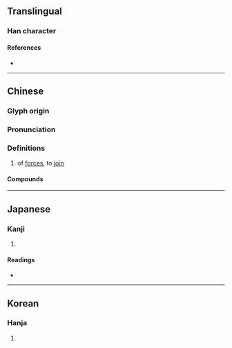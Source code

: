 {{character info/new}}
==Translingual==

===Han character===
{{Han char|rn=19|rad=力|as=11|sn=13|four=|canj=SHKS|ids=⿰翏力}}

====References====
* {{Han ref|kx=0148.420|dkj=02418|dj=0336.070|hdz=10379.120|uh=52E0|ud=21216}}

----

==Chinese==
{{zh-forms|alt=戮}}

===Glyph origin===
{{Han etym}}

===Pronunciation===
{{zh-pron
|m=lù
|c=luk6
|mc=y
|oc=y
}}

===Definitions===
{{zh-hanzi}}

# of [[force]]s, to [[join]]

====Compounds====
{{zh-der|勠力|勠力同心}}

----

==Japanese==

===Kanji===
{{ja-kanji|grade=|rs=力11}}

# {{defn|lang=ja|sort=力11}}

====Readings====
* {{ja-readings|on=[[りく]] (riku)|kun=[[あわせる]] (awaseru)}}

----

==Korean==

===Hanja===
{{ko-hanja|hangeul=륙|rv=ryuk|mr=ryuk}}

# {{defn|lang=ko|sort=力11}}